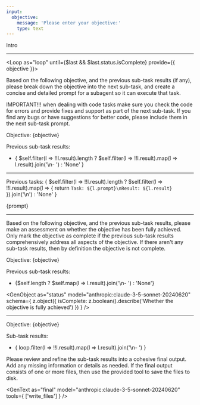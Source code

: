```yaml
---
input:
  objective:
    message: 'Please enter your objective:'
    type: text
---
```


Intro

---

<Loop
  as="loop"
  until={$last && $last.status.isComplete}
  provide={{ objective }}>

  Based on the following objective, and the previous sub-task results (if any), please break down the objective into the next sub-task, and create a concise and detailed prompt for a subagent so it can execute that task.

  IMPORTANT!!! when dealing with code tasks make sure you check the code for errors and provide fixes and support as part of the next sub-task. If you find any bugs or have suggestions for better code, please include them in the next sub-task prompt.

  Objective: {objective}

  Previous sub-task results:
  - { $self.filter(l => !!l.result).length ? $self.filter(l => !!l.result).map(l => l.result).join('\n- ') : 'None' }

  <GenText
    as="prompt"
    model="anthropic:claude-3-5-sonnet-20240620" />

  ---

  Previous tasks:
  {
    $self.filter(l => !!l.result).length ?
    $self.filter(l => !!l.result).map(l => {
      return `Task: ${l.prompt}\nResult: ${l.result}`
    }).join('\n') :
    'None'
  }

  {prompt}

  <GenText
    as="result"
    model="anthropic:claude-3-5-sonnet-20240620" />

  ---

  Based on the following objective, and the previous sub-task results, please make an assessment on whether the objective has been fully achieved. Only mark the objective as complete if the previous sub-task results comprehensively address all aspects of the objective. If there aren't any sub-task results, then by definition the objective is not complete.

  Objective: {objective}

  Previous sub-task results:
  - {$self.length ? $self.map(l => l.result).join('\n- ') : 'None'}

  <GenObject
    as="status"
    model="anthropic:claude-3-5-sonnet-20240620"
    schema={
      z.object({
        isComplete: z.boolean().describe('Whether the objective is fully achieved')
      })
    } />

</Loop>

---

Objective: {objective}

Sub-task results:
- { loop.filter(l => !!l.result).map(l => l.result).join('\n- ') }

Please review and refine the sub-task results into a cohesive final output. Add any missing information or details as needed. If the final output consists of one or more files, then use the provided tool to save the files to disk.

<GenText
  as="final"
  model="anthropic:claude-3-5-sonnet-20240620"
  tools={
    ['write_files']
  } />
